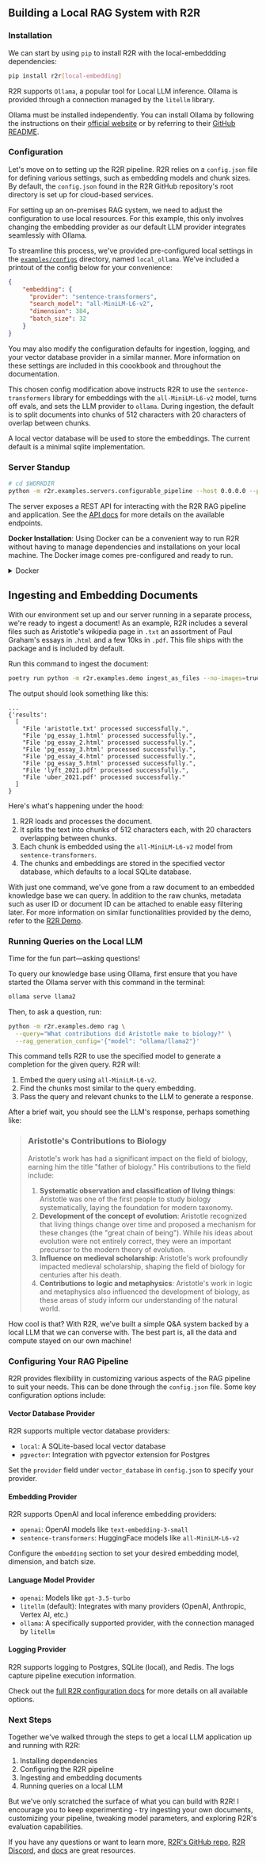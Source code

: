 ## Building a Local RAG System with R2R

### Installation

We can start by using `pip` to install R2R with the local-embeddding dependencies:

```bash
pip install r2r[local-embedding]
```

R2R supports  `Ollama`, a popular tool for Local LLM inference. Ollama is provided through a connection managed by the `litellm` library.

Ollama must be installed independently. You can install Ollama by following the instructions on their [official website](https://ollama.com/) or by referring to their [GitHub README](https://github.com/ollama/ollama).


### Configuration

Let's move on to setting up the R2R pipeline. R2R relies on a `config.json` file for defining various settings, such as embedding models and chunk sizes. By default, the `config.json` found in the R2R GitHub repository's root directory is set up for cloud-based services.

For setting up an on-premises RAG system, we need to adjust the configuration to use local resources. For this example, this only involves changing the embedding provider as our default LLM provider integrates seamlessly with Ollama.

To streamline this process, we've provided pre-configured local settings in the [`examples/configs`](https://github.com/SciPhi-AI/R2R/blob/main/r2r/examples/configs) directory, named `local_ollama`. We've included a printout of the config below for your convenience:

```json
{
    "embedding": {
      "provider": "sentence-transformers",
      "search_model": "all-MiniLM-L6-v2",
      "dimension": 384,
      "batch_size": 32
    }
}
```

You may also modify the configuration defaults for ingestion, logging, and your vector database provider in a similar manner. More information on these settings are included in this coookbook and throughout the documentation.

This chosen config modification above instructs R2R to use the `sentence-transformers` library for embeddings with the `all-MiniLM-L6-v2` model, turns off evals, and sets the LLM provider to `ollama`. During ingestion, the default is to split documents into chunks of 512 characters with 20 characters of overlap between chunks. 

A local vector database will be used to store the embeddings. The current default is a minimal sqlite implementation.

### Server Standup


```bash
# cd $WORKDIR
python -m r2r.examples.servers.configurable_pipeline --host 0.0.0.0 --port 8000 --config local_ollama --pipeline_type qna
```

The server exposes a REST API for interacting with the R2R RAG pipeline and application. See the [API docs](/getting-started/app-api) for more details on the available endpoints.

**Docker Installation**: Using Docker can be a convenient way to run R2R without having to manage dependencies and installations on your local machine. The Docker image comes pre-configured and ready to run.


<details>
<summary>Docker</summary>

To run R2R using Docker, you can use the following commands:

```bash
docker pull emrgntcmplxty/r2r:latest
```

This will pull the latest R2R Docker image.

Then, run the container with:

```bash
docker run -d \
  --name r2r \
  --add-host=host.docker.internal:host-gateway \
  -p 8000:8000 \
  -e OLLAMA_API_BASE=http://host.docker.internal:11434 \
  -e CONFIG_OPTION=local_ollama \
  r2r:latest
```

This command starts the R2R container with the following options:

- `--name r2r`: Assigns the name "r2r" to the container.
- `--add-host=host.docker.internal:host-gateway`: Adds a host entry for the Docker host.
- `-p 8000:8000`: Maps port 8000 of the container to port 8000 of the host.
- `-e OLLAMA_API_BASE=http://host.docker.internal:11434`: Specifies the Ollama API base URL.
- `-e CONFIG_OPTION=local_ollama`: Selects the "local_ollama" configuration option.
- `r2r:latest`: Specifies the Docker image to use.

</details>

## Ingesting and Embedding Documents

With our environment set up and our server running in a separate process, we're ready to ingest a document! As an example, R2R includes a several files such as Aristotle's wikipedia page in `.txt` an assortment of Paul Graham's essays in `.html` and a few 10ks in `.pdf`. This file ships with the package and is included by default.

Run this command to ingest the document:

```bash
poetry run python -m r2r.examples.demo ingest_as_files --no-images=true --client_server_mode
```

The output should look something like this:

```
...
{'results': 
  [
    "File 'aristotle.txt' processed successfully.", 
    "File 'pg_essay_1.html' processed successfully.", 
    "File 'pg_essay_2.html' processed successfully.", 
    "File 'pg_essay_3.html' processed successfully.", 
    "File 'pg_essay_4.html' processed successfully.", 
    "File 'pg_essay_5.html' processed successfully.", 
    "File 'lyft_2021.pdf' processed successfully.", 
    "File 'uber_2021.pdf' processed successfully."
  ]
}
```

Here's what's happening under the hood:
1. R2R loads and processes the document.
2. It splits the text into chunks of 512 characters each, with 20 characters overlapping between chunks.
3. Each chunk is embedded using the `all-MiniLM-L6-v2` model from `sentence-transformers`.
4. The chunks and embeddings are stored in the specified vector database, which defaults to a local SQLite database.

With just one command, we've gone from a raw document to an embedded knowledge base we can query. In addition to the raw chunks, metadata such as user ID or document ID can be attached to enable easy filtering later. For more information on similar functionalities provided by the demo, refer to the [R2R Demo](/getting-started/r2r-demo).

### Running Queries on the Local LLM

Time for the fun part—asking questions!

To query our knowledge base using Ollama, first ensure that you have started the Ollama server with this command in the terminal:

```bash
ollama serve llama2
```

Then, to ask a question, run:

```bash
python -m r2r.examples.demo rag \
  --query="What contributions did Aristotle make to biology?" \
  --rag_generation_config='{"model": "ollama/llama2"}'
```

This command tells R2R to use the specified model to generate a completion for the given query. R2R will:
1. Embed the query using `all-MiniLM-L6-v2`.
2. Find the chunks most similar to the query embedding.
3. Pass the query and relevant chunks to the LLM to generate a response.

After a brief wait, you should see the LLM's response, perhaps something like:

> ### Aristotle's Contributions to Biology
> 
> Aristotle's work has had a significant impact on the field of biology, earning him the title "father of biology." His contributions to the field include:
> 
> 1. **Systematic observation and classification of living things**: Aristotle was one of the first people to study biology systematically, laying the foundation for modern taxonomy.
> 2. **Development of the concept of evolution**: Aristotle recognized that living things change over time and proposed a mechanism for these changes (the "great chain of being"). While his ideas about evolution were not entirely correct, they were an important precursor to the modern theory of evolution.
> 3. **Influence on medieval scholarship**: Aristotle's work profoundly impacted medieval scholarship, shaping the field of biology for centuries after his death.
> 4. **Contributions to logic and metaphysics**: Aristotle's work in logic and metaphysics also influenced the development of biology, as these areas of study inform our understanding of the natural world.

How cool is that? With R2R, we've built a simple Q&A system backed by a local LLM that we can converse with. The best part is, all the data and compute stayed on our own machine!

### Configuring Your RAG Pipeline

R2R provides flexibility in customizing various aspects of the RAG pipeline to suit your needs. This can be done through the `config.json` file. Some key configuration options include:

#### Vector Database Provider
R2R supports multiple vector database providers:
- `local`: A SQLite-based local vector database
- `pgvector`: Integration with pgvector extension for Postgres

Set the `provider` field under `vector_database` in `config.json` to specify your provider.

#### Embedding Provider
R2R supports OpenAI and local inference embedding providers:
- `openai`: OpenAI models like `text-embedding-3-small`
- `sentence-transformers`: HuggingFace models like `all-MiniLM-L6-v2`

Configure the `embedding` section to set your desired embedding model, dimension, and batch size.

#### Language Model Provider
- `openai`: Models like `gpt-3.5-turbo`
- `litellm` (default): Integrates with many providers (OpenAI, Anthropic, Vertex AI, etc.)
- `ollama`: A specifically supported provider, with the connection managed by `litellm`

#### Logging Provider
R2R supports logging to Postgres, SQLite (local), and Redis. The logs capture pipeline execution information.

Check out the [full R2R configuration docs](/deep-dive/config) for more details on all available options.

### Next Steps

Together we've walked through the steps to get a local LLM application up and running with R2R:
1. Installing dependencies
2. Configuring the R2R pipeline
3. Ingesting and embedding documents
4. Running queries on a local LLM

But we've only scratched the surface of what you can build with R2R! I encourage you to keep experimenting - try ingesting your own documents, customizing your pipeline, tweaking model parameters, and exploring R2R's evaluation capabilities.

If you have any questions or want to learn more, [R2R's GitHub repo](https://github.com/SciPhi-ai/R2R), [R2R Discord](https://discord.gg/p6KqD2kjtB), and [docs](https://r2r-docs.sciphi.ai/) are great resources.
